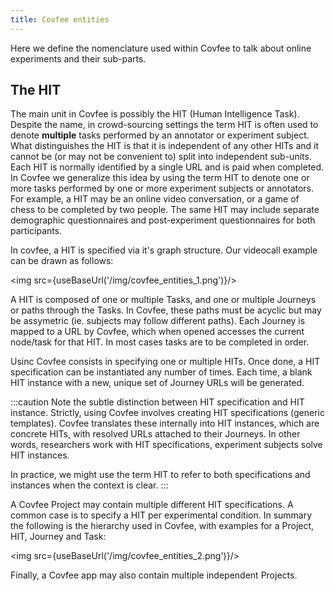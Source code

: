 ```yaml
---
title: Covfee entities
---
```



Here we define the nomenclature used within Covfee to talk about online experiments and their sub-parts.


## The HIT

The main unit in Covfee is possibly the HIT (Human Intelligence Task). Despite the name, in crowd-sourcing settings the term HIT is often used to denote **multiple** tasks performed by an annotator or experiment subject. What distinguishes the HIT is that it is independent of any other HITs and it cannot be (or may not be convenient to) split  into independent sub-units. Each HIT is normally identified by a single URL and is paid when completed. In Covfee we generalize this idea by using the term HIT to denote one or more tasks performed by one or more experiment subjects or annotators. For example, a HIT may be an online video conversation, or a game of chess to be completed by two people. The same HIT may include separate demographic questionnaires and post-experiment questionnaires for both participants. 

In covfee, a HIT is specified via it's graph structure. Our videocall example can be drawn as follows:

<img src={useBaseUrl('/img/covfee_entities_1.png')}/>

A HIT is composed of one or multiple Tasks, and one or multiple Journeys or paths through the Tasks. In Covfee, these paths must be acyclic but may be assymetric (ie. subjects may follow different paths). Each Journey is mapped to a URL by Covfee, which when opened accesses the current node/task for that HIT. In most cases tasks are to be completed in order.

Usinc Covfee consists in specifying one or multiple HITs. Once done, a HIT specification can be instantiated any number of times. Each time, a blank HIT instance with a new, unique set of Journey URLs will be generated.

:::caution
Note the subtle distinction between HIT specification and HIT instance. Strictly, using Covfee involves creating HIT specifications (generic templates). Covfee translates these internally into HIT instances, which are concrete HITs, with resolved URLs attached to their Journeys. In other words, researchers work with HIT specifications, experiment subjects solve HIT instances.

In practice, we might use the term HIT to refer to both specifications and instances when the context is clear.
:::

A Covfee Project may contain multiple different HIT specifications. A common case is to specify a HIT per experimental condition. In summary the following is the hierarchy used in Covfee, with examples for a Project, HIT, Journey and Task:

<img src={useBaseUrl('/img/covfee_entities_2.png')}/>

Finally, a Covfee app may also contain multiple independent Projects.